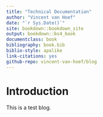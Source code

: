 ```yaml
--- 
title: "Technical Documentation"
author: "Vincent van Hoef"
date: "`r Sys.Date()`"
site: bookdown::bookdown_site
output: bookdown::bs4_book
documentclass: book
bibliography: book.bib
biblio-style: apalike
link-citations: yes
github-repo: vincent-van-hoef/blog
---
```


# Introduction

This is a test blog.

